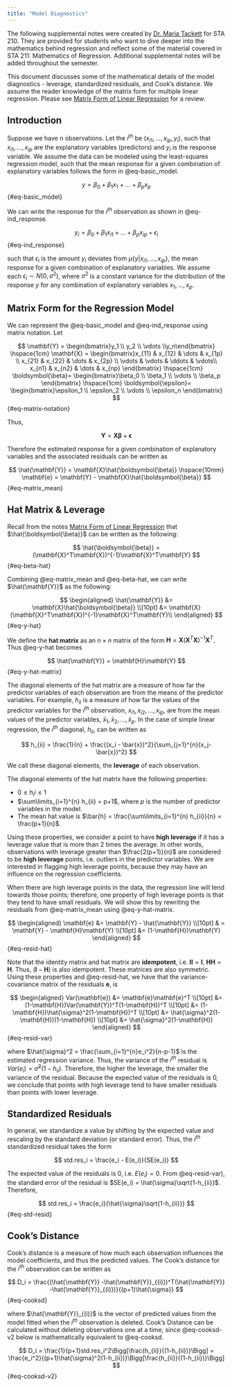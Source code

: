 ```yaml
---
title: "Model Diagnostics"
---
```


::: callout-note
The following supplemental notes were created by [Dr. Maria Tackett](https://www.mariatackett.net/) for STA 210. They are provided for students who want to dive deeper into the mathematics behind regression and reflect some of the material covered in STA 211: Mathematics of Regression. Additional supplemental notes will be added throughout the semester.
:::

This document discusses some of the mathematical details of the model diagnostics - leverage, standardized residuals, and Cook's distance. We assume the reader knowledge of the matrix form for multiple linear regression. Please see [Matrix Form of Linear Regression](/supplemental/mlr-matrix.html) for a review.

## Introduction

Suppose we have $n$ observations. Let the $i^{th}$ be $(x_{i1}, \ldots, x_{ip}, y_i)$, such that $x_{i1}, \ldots, x_{ip}$ are the explanatory variables (predictors) and $y_i$ is the response variable. We assume the data can be modeled using the least-squares regression model, such that the mean response for a given combination of explanatory variables follows the form in @eq-basic_model.

$$
y = \beta_0 + \beta_1 x_1 + \dots + \beta_p x_p 
$$ {#eq-basic_model}

We can write the response for the $i^{th}$ observation as shown in @eq-ind_response.

$$
y_i = \beta_0 + \beta_1 x_{i1} + \dots + \beta_p x_{ip} + \epsilon_i 
$$ {#eq-ind_response}

such that $\epsilon_i$ is the amount $y_i$ deviates from $\mu\{y|x_{i1}, \ldots, x_{ip}\}$, the mean response for a given combination of explanatory variables. We assume each $\epsilon_i \sim N(0,\sigma^2)$, where $\sigma^2$ is a constant variance for the distribution of the response $y$ for any combination of explanatory variables $x_1, \ldots, x_p$.

## Matrix Form for the Regression Model

We can represent the @eq-basic_model and @eq-ind_response using matrix notation. Let

$$
\mathbf{Y} = \begin{bmatrix}y_1 \\ y_2 \\ \vdots \\y_n\end{bmatrix} 
\hspace{1cm}
\mathbf{X} = \begin{bmatrix}x_{11} & x_{12} & \dots & x_{1p} \\
x_{21} & x_{22} & \dots & x_{2p} \\
\vdots & \vdots & \ddots & \vdots\\
x_{n1} & x_{n2} & \dots & x_{np} \end{bmatrix}
\hspace{1cm}
\boldsymbol{\beta}= \begin{bmatrix}\beta_0 \\ \beta_1 \\ \vdots \\ \beta_p \end{bmatrix} 
\hspace{1cm}
\boldsymbol{\epsilon}= \begin{bmatrix}\epsilon_1 \\ \epsilon_2 \\ \vdots \\ \epsilon_n \end{bmatrix}
$$ {#eq-matrix-notation}

Thus,

$$\mathbf{Y} = \mathbf{X}\boldsymbol{\beta} + \mathbf{\epsilon}$$

Therefore the estimated response for a given combination of explanatory variables and the associated residuals can be written as

$$
\hat{\mathbf{Y}} = \mathbf{X}\hat{\boldsymbol{\beta}} \hspace{10mm} \mathbf{e} = \mathbf{Y} - \mathbf{X}\hat{\boldsymbol{\beta}}
$$ {#eq-matrix_mean}

## Hat Matrix & Leverage

Recall from the notes [Matrix Form of Linear Regression](/supplemental/mlr-matrix.html) that $\hat{\boldsymbol{\beta}}$ can be written as the following:

$$
\hat{\boldsymbol{\beta}} = (\mathbf{X}^T\mathbf{X})^{-1}\mathbf{X}^T\mathbf{Y}
$$ {#eq-beta-hat}

Combining @eq-matrix_mean and @eq-beta-hat, we can write $\hat{\mathbf{Y}}$ as the following:

$$
\begin{aligned}
\hat{\mathbf{Y}} &= \mathbf{X}\hat{\boldsymbol{\beta}} \\[10pt]
&= \mathbf{X}(\mathbf{X}^T\mathbf{X})^{-1}\mathbf{X}^T\mathbf{Y}\\
\end{aligned}
$$ {#eq-y-hat}

We define the **hat matrix** as an $n \times n$ matrix of the form $\mathbf{H} = \mathbf{X}(\mathbf{X}^T\mathbf{X})^{-1}\mathbf{X}^T$. Thus @eq-y-hat becomes

$$
\hat{\mathbf{Y}} = \mathbf{H}\mathbf{Y}
$$ {#eq-y-hat-matrix}

The diagonal elements of the hat matrix are a measure of how far the predictor variables of each observation are from the means of the predictor variables. For example, $h_{ii}$ is a measure of how far the values of the predictor variables for the $i^{th}$ observation, $x_{i1}, x_{i2}, \ldots, x_{ip}$, are from the mean values of the predictor variables, $\bar{x}_1, \bar{x}_2, \ldots, \bar{x}_p$. In the case of simple linear regression, the $i^{th}$ diagonal, $h_{ii}$, can be written as

$$
h_{ii} =  \frac{1}{n} + \frac{(x_i - \bar{x})^2}{\sum_{j=1}^{n}(x_j-\bar{x})^2}
$$

We call these diagonal elements, the **leverage** of each observation.

The diagonal elements of the hat matrix have the following properties:

-   $0 \leq h_ii \leq 1$
-   $\sum\limits_{i=1}^{n} h_{ii} = p+1$, where $p$ is the number of predictor variables in the model.
-   The mean hat value is $\bar{h} = \frac{\sum\limits_{i=1}^{n} h_{ii}}{n} = \frac{p+1}{n}$.

Using these properties, we consider a point to have **high leverage** if it has a leverage value that is more than 2 times the average. In other words, observations with leverage greater than $\frac{2(p+1)}{n}$ are considered to be **high leverage** points, i.e. outliers in the predictor variables. We are interested in flagging high leverage points, because they may have an influence on the regression coefficients.

When there are high leverage points in the data, the regression line will tend towards those points; therefore, one property of high leverage points is that they tend to have small residuals. We will show this by rewriting the residuals from @eq-matrix_mean using @eq-y-hat-matrix.

$$
\begin{aligned}
\mathbf{e} &= \mathbf{Y} - \hat{\mathbf{Y}} \\[10pt]
& = \mathbf{Y} - \mathbf{H}\mathbf{Y} \\[10pt]
&= (1-\mathbf{H})\mathbf{Y}
\end{aligned}
$$ {#eq-resid-hat}

Note that the identity matrix and hat matrix are **idempotent**, i.e. $\mathbf{I}\mathbf{I} = \mathbf{I}$, $\mathbf{H}\mathbf{H} = \mathbf{H}$. Thus, $(\mathbf{I} - \mathbf{H})$ is also idempotent. These matrices are also symmetric. Using these properties and @eq-resid-hat, we have that the variance-covariance matrix of the residuals $\boldsymbol{e}$, is

$$
\begin{aligned}
Var(\mathbf{e}) &= \mathbf{e}\mathbf{e}^T \\[10pt]
&=  (1-\mathbf{H})Var(\mathbf{Y})^T(1-\mathbf{H})^T \\[10pt]
&= (1-\mathbf{H})\hat{\sigma}^2(1-\mathbf{H})^T  \\[10pt]
&= \hat{\sigma}^2(1-\mathbf{H})(1-\mathbf{H})  \\[10pt]
&= \hat{\sigma}^2(1-\mathbf{H})
\end{aligned}
$$ {#eq-resid-var}

where $\hat{\sigma}^2 = \frac{\sum_{i=1}^{n}e_i^2}{n-p-1}$ is the estimated regression variance. Thus, the variance of the $i^{th}$ residual is $Var(e_i) = \hat{\sigma}^2(1-h_{ii})$. Therefore, the higher the leverage, the smaller the variance of the residual. Because the expected value of the residuals is 0, we conclude that points with high leverage tend to have smaller residuals than points with lower leverage.

## Standardized Residuals

In general, we standardize a value by shifting by the expected value and rescaling by the standard deviation (or standard error). Thus, the $i^{th}$ standardized residual takes the form

$$
std.res_i = \frac{e_i - E(e_i)}{SE(e_i)}
$$

The expected value of the residuals is 0, i.e. $E(e_i) = 0$. From @eq-resid-var), the standard error of the residual is $SE(e_i) = \hat{\sigma}\sqrt{1-h_{ii}}$. Therefore,

$$
std.res_i = \frac{e_i}{\hat{\sigma}\sqrt{1-h_{ii}}}
$$ {#eq-std-resid}

## Cook's Distance

Cook's distance is a measure of how much each observation influences the model coefficients, and thus the predicted values. The Cook's distance for the $i^{th}$ observation can be written as

$$
D_i = \frac{(\hat{\mathbf{Y}} -\hat{\mathbf{Y}}_{(i)})^T(\hat{\mathbf{Y}} -\hat{\mathbf{Y}}_{(i)})}{(p+1)\hat{\sigma}}
$$ {#eq-cooksd}

where $\hat{\mathbf{Y}}_{(i)}$ is the vector of predicted values from the model fitted when the $i^{th}$ observation is deleted. Cook's Distance can be calculated without deleting observations one at a time, since @eq-cooksd-v2 below is mathematically equivalent to @eq-cooksd.

$$
D_i = \frac{1}{p+1}std.res_i^2\Bigg[\frac{h_{ii}}{(1-h_{ii})}\Bigg] = \frac{e_i^2}{(p+1)\hat{\sigma}^2(1-h_{ii})}\Bigg[\frac{h_{ii}}{(1-h_{ii})}\Bigg]
$$ {#eq-cooksd-v2}
